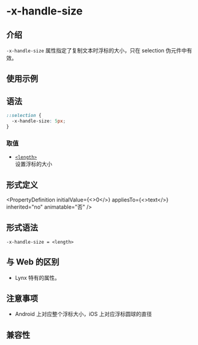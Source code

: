 # -x-handle-size

## 介绍

`-x-handle-size` 属性指定了复制文本时浮标的大小，只在 selection 伪元件中有效。

## 使用示例


<Go
  example="css-api"
  defaultFile="src/-x-handle-size/App.tsx"
  img="https://lf-lynx.tiktok-cdns.com/obj/lynx-artifacts-oss-sg/lynx-website/assets/doc/css/-x-handle-size.jpg"
  defaultEntryFile="dist/-x-handle-size.lynx.bundle"
  entry="src/-x-handle-size"
/>

## 语法

```css
::selection {
  -x-handle-size: 5px;
}
```

### 取值

- [`<length>`](api/css/data-type/length.mdx)<br/>
  设置浮标的大小

## 形式定义


<PropertyDefinition
  initialValue={<>0</>}
  appliesTo={<>text</>}
  inherited="no"
  animatable="否"
/>

## 形式语法

```
-x-handle-size = <length>
```

## 与 Web 的区别

- Lynx 特有的属性。

## 注意事项

- Android 上对应整个浮标大小，iOS 上对应浮标圆球的直径

## 兼容性


<LegacyCompatTable metadata="css/properties/-x-handle-size" />
